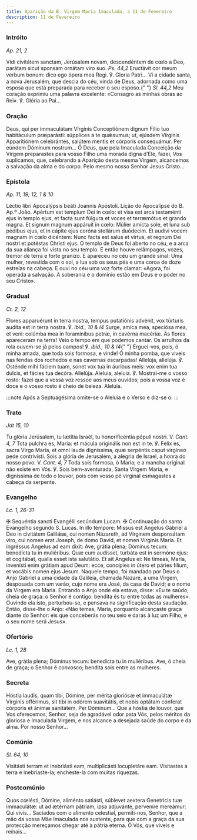 ```yaml
---
title: Aparição da B. Virgem Maria Imaculada, a 11 de Fevereiro
description: 11 de Fevereiro
---
```


### Intróito

<em>Ap. 21, 2</em>

<div class="side-by-side not-content">
  <span>
    Vidi civitátem sanctam, Jerúsalem novam, descendéntem de cœlo a Deo, parátam
    sicut sponsam ornátam viro suo. <em>Ps. 44,2</em> Eructávit cor meum verbum
    bonum: dico ego ópera mea Regi. ℣. Gloria Patri...
  </span>
  <span>
    Vi a cidade santa, a nova Jerusalém, que descia do céu, vinda de Deus,
    adornada como uma esposa que está preparada para receber o seu esposo.{" "}
    <em>Sl. 44,2</em> Meu coração exprimiu uma palavra excelente: «Consagro as
    minhas obras ao Rei». ℣. Glória ao Pai...
  </span>
</div>

### Oração

<div class="side-by-side not-content">
  <span>
    Deus, qui per immaculátam Vírginis Conceptiónem dignum Filio tuo habitáculum
    præparásti: súpplices a te quǽsumus; ut, ejúsdem Vírginis Apparitiónem
    celebrántes, salútem mentis et córporis consequámur. Per eúndem Dóminum
    nostrum...
  </span>
  <span>
    Ó Deus, que pela Imaculada Conceição da Virgem preparastes para vosso Filho
    uma morada digna d’Ele, fazei, Vos suplicamos, que, celebrando a Aparição
    desta mesma Virgem, alcancemos a salvação da alma e do corpo. Pelo mesmo
    nosso Senhor Jesus Cristo...
  </span>
</div>

### Epístola

<em>Ap. 11, 19; 12, 1 & 10</em>

<div class="side-by-side not-content">
  <span>Léctio libri Apocalýpsis beáti Joánnis Apóstoli.</span>
  <span>Lição do Apocalipse do B. Ap.º João.</span>
  <span>
    Apértum est templum Dei in cœlo: et visa est arca testaménti ejus in templo
    ejus, et facta sunt fúlgura et voces et terræmótus et grando magna. Et
    signum magnum appáruit in cœlo: Múlier amícta sole, et luna sub pédibus
    ejus, et in cápite ejus coróna stellárum duódecim. Et audívi vocem magnam in
    cœlo dicéntem: Nunc facta est salus et virtus, et regnum Dei nostri et
    potéstas Christi ejus.
  </span>
  <span>
    O templo de Deus foi aberto no céu, e a arca da sua aliança foi vista no seu
    templo. E então houve relâmpagos, vozes, tremor de terra e forte granizo. E
    apareceu no céu um grande sinal: Uma mulher, revestida com o sol, a lua sob
    os seus pés e uma coroa de doze estrelas na cabeça. E ouvi no céu uma voz
    forte clamar: «Agora, foi operada a salvação. A soberania e o domínio estão
    em Deus e o poder no seu Cristo».
  </span>
</div>

### Gradual

<em>Ct. 2, 12</em>

<div class="side-by-side not-content">
  <span>
    Flores apparuérunt in terra nostra, tempus putatiónis advénit, vox túrturis
    audíta est in terra nostra. ℣. <em>ibid., 10 & l4</em> Surge, amíca mea,
    speciósa mea, et veni: colúmba mea in foramínibus petræ, in cavérna macériæ.
  </span>
  <span>
    As flores apareceram na terra! Veio o tempo em que podemos cantar. Os
    arrulhos da rola ouvem-se já pelos campos! ℣. <em>ibid., 10 & l4</em>{" "}
    Erguei-vos, pois, ó minha amada, que toda sois formosa, e vinde! Ó minha
    pomba, que viveis nas fendas dos rochedos e nas cavernas escarpadas!
  </span>
  <span>
    Allelúja, allelúja. ℣. Osténde mihi fáciem tuam, sonet vox tua in áuribus
    meis: vox enim tua dulcis, et fácies tua decóra. Allelúja.
  </span>
  <span>
    Aleluia, aleluia. ℣. Mostrai-me o vosso rosto: fazei que a vossa voz ressoe
    aos meus ouvidos; pois a vossa voz é doce e o vosso rosto é cheio de beleza.
    Aleluia.
  </span>
</div>

:::note
Após a Septuagésima omite-se o Aleluia e o Verso e diz-se o:
:::

### Trato

<em>Jdt 15, 10</em>

<div class="side-by-side not-content">
  <span>
    Tu glória Jerúsalem, tu lætítia Israël, tu honorificéntia pópuli nostri. V.
    <em>Cant. 4, 7</em> Tota pulchra es, María: et mácula originális non est in te.
    ℣. Felix es, sacra Virgo María, et omni laude digníssima, quæ serpéntis caput
    virgíneo pede contrivísti.
  </span>
  <span>
    Sois a glória de Jerusalém, a alegria de Israel, a honra do nosso povo. V.
    <em>Cant. 4, 7</em> Toda sois formosa, ó Maria; e a mancha original não existe
    em Vós. ℣. Sois bem-aventurada, Santa Virgem Maria, e digníssima de todo o louvor,
    pois com vosso pé virginal esmagastes a cabeça da serpente.
  </span>
</div>

### Evangelho

<em>Lc. 1, 26-31</em>

<div class="side-by-side not-content">
  <span>
    <span class="text-red-500">✠</span> Sequéntia sancti Evangélii secúndum
    Lucam.
  </span>
  <span>
    <span class="text-red-500">✠</span> Continuação do santo Evangelho segundo
    S. Lucas.
  </span>
  <span>
    In illo témpore: Missus est Angelus Gábriel a Deo in civitátem Galilǽæ, cui
    nomen Názareth, ad Vírginem desponsátam viro, cui nomen erat Joseph, de domo
    David, et nomen Vírginis María. Et ingréssus Angelus ad eam dixit: Ave,
    grátia plena; Dóminus tecum: benedícta tu in muliéribus. Quæ cum audísset,
    turbáta est in sermóne ejus: et cogitábat, qualis esset ista salutátio. Et
    ait Angelus ei: Ne tímeas, María, invenísti enim grátiam apud Deum: ecce,
    concípies in útero et páries fílium, et vocábis nomen ejus Jesum.
  </span>
  <span>
    Naquele tempo, foi mandado por Deus o Anjo Gabriel a uma cidade da Galileia,
    chamada Nazaré, a uma Virgem, desposada com um varão, cujo nome era José, da
    casa de David; e o nome da Virgem era Maria. Entrando o Anjo onde ela
    estava, disse: «Eu te saúdo, cheia de graça: o Senhor é contigo: bendita és
    tu entre todas as mulheres». Ouvindo ela isto, perturbou-se, e pensava na
    significação desta saudação. Então, disse-lhe o Anjo: «Não temas, Maria,
    porquanto alcançaste graça diante do Senhor: eis que conceberás no teu seio
    e darás à luz um Filho, e o seu nome será Jesus».
  </span>
</div>

### Ofertório

<em>Lc. 1, 28</em>

<div class="side-by-side not-content">
  <span>Ave, grátia plena; Dóminus tecum: benedícta tu in muliéribus.</span>
  <span>
    Ave, ó cheia de graça; o Senhor é convosco; bendita sois entre as mulheres.
  </span>
</div>

### Secreta

<div class="side-by-side not-content">
  <span>
    Hóstia laudis, quam tibi, Dómine, per mérita gloriósæ et immaculátæ Vírginis
    offérimus, sit tibi in odórem suavitátis, et nobis optátam cónferat córporis
    et ánimæ sanitátem. Per Dóminum...
  </span>
  <span>
    Que a hóstia de louvor, que Vos oferecemos, Senhor, seja de agradável odor
    pata Vós, pelos méritos da gloriosa e Imaculada Virgem, e nos alcance a
    desejada saúde do corpo e da alma. Por nosso Senhor...
  </span>
</div>

### Comúnio

<em>Sl. 64, 10</em>

<div class="side-by-side not-content">
  <span>
    Visitásti terram et inebriásti eam, multiplicásti locupletáre eam.
  </span>
  <span>
    Visitastes a terra e inebriaste-la; encheste-la com muitas riquezas.
  </span>
</div>

### Postcomúnio

<div class="side-by-side not-content">
  <span>
    Quos cœlésti, Dómine, aliménto satiásti, súblevet aextera Genetrícis tuæ
    immaculátæ: ut ad ætérnam pátriam, ipsa adjuvánte, perveníre mereámur: Qui
    vivis...
  </span>
  <span>
    Saciados com o alimento celestial, permiti-nos, Senhor, que a mão da vossa
    Mãe Imaculada nos sustente, para que com a graça da sua protecção mereçamos
    chegar até à pátria eterna. Ó Vós, que viveis e reinais...
  </span>
</div>
